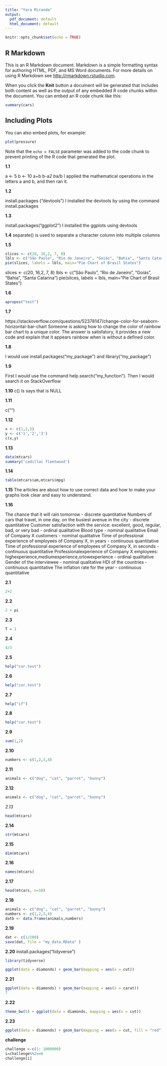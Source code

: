 ```yaml
---
title: "Yara Miranda"
output:
  pdf_document: default
  html_document: default
---
```


```r
knitr::opts_chunk$set(echo = TRUE)
```

## R Markdown

This is an R Markdown document. Markdown is a simple formatting syntax for authoring HTML, PDF, and MS Word documents. For more details on using R Markdown see <http://rmarkdown.rstudio.com>.

When you click the **Knit** button a document will be generated that includes both content as well as the output of any embedded R code chunks within the document. You can embed an R code chunk like this:

```r
summary(cars)
```

## Including Plots

You can also embed plots, for example:

```r
plot(pressure)
```

Note that the `echo = FALSE` parameter was added to the code chunk to prevent printing of the R code that generated the plot.

**1.1**

a <- 5
b <- 10
a+b
b-a*2
b*a/b
I applied the mathematical operations in the letters a and b, and then ran it. 

**1.2**

install.packages ("devtools")
I installed the devtools by using the command install.packages

**1.3**

install.packages("ggplot2")
I installed the ggplots using devtools

**1.4**
separate() is used to separate a character column into multiple columns 

**1.5**

```r
slices <- c(20, 16,2, 7, 8)
lbls <- c("São Paulo", "Rio de Janeiro", "Goiás", "Bahia", "Santa Catarina")
pie(slices, labels = lbls, main="Pie Chart of Brasil States")
```

slices <- c(20, 16,2, 7, 8)
lbls <- c("São Paulo", "Rio de Janeiro", "Goiás", "Bahia", "Santa Catarina")
pie(slices, labels = lbls, main="Pie Chart of Brasil States")

**1.6**

```r
apropos("test")
```

**1.7**

https://stackoverflow.com/questions/52378147/change-color-for-seaborn-horizontal-bar-chart
Someone is asking how to change the color of rainbow bar chart to a unique color. The answer is satisfatory, it provides a new code and explain that it appears rainbow when is without a defined color. 

**1.8**

I would use install.packages("my_package") and library("my_package")

**1.9**

First I would use the command help.search("my_function"). Then I would search it on StackOverflow

**1.10**
c()
Is says that is NULL

**1.11**

c("")

**1.12**

```r
x <- c(1,2,3)
y <- c('1','2','3')
c(x,y)
```

**1.13**

```r
data(mtcars)
summary('cadillac fleetwood')
```

**1.14**

```r
table(mtcars$am,mtcars$mpg)
```

**1.15**
The articles are about how to use correct data and how to make your graphs look clear and easy to understand.

**1.16**

The chance that it will rain tomorrow - discrete quantitative
Numbers of cars that travel, in one day, on the busiest avenue in the city - discrete quantitative
Customer satisfaction with the service: excellent, good, regular, bad, or very bad - ordinal qualitative
Blood type - nominal qualitative
Email of Company X customers - nominal qualitative
Time of professional experience of employees of Company X, in years - continuous quantitative
Time of professional experience of employees of Company X, in seconds - continuous quantitative
Professionalexperience of Company X employees: highexperience,mediumexperience,orlowexperience - ordinal
qualitative
Gender of the interviewee - nominal qualitative
HDI of the countries - continuous quantitative
The inflation rate for the year  - continuous quantitative

**2.1**

```r
2+2 
```

**2.2**

```r
2 + pi
```

**2.3**

```r
T = 1
```

**2.4**

```r
4/3
```

**2.5**

```r
help("cor.test")
```

**2.6**

```r
help("cor.test")
```

**2.7**

```r
help("if")
```

**2.8**

```r
help("cor.test")
```

**2.9**
```r
sum(1,2)
```

**2.10**

```r
numbers <- c(1,2,3,4)
```
**2.11**

```r
animals <- c("dog", "cat", "parrot", "bunny")
```
**2.12**

```r
animals <- c("dog", "cat", "parrot", "bunny")
```

*2.13*

```r
head(mtcars)
```
**2.14**

```r
str(mtcars)
```
 **2.15**
```r
dim(mtcars)
```

**2.16**

```r
names(mtcars)
```
**2.17**
```r
head(mtcars, n=10)
```
**2.18**

```r
animals <- c("dog", "cat", "parrot", "bunny")
numbers <- c(1,2,3,4)
datb <- data.frame(animals,numbers)
```
**2.19**

```r
dat <- c(1/100)
save(dat, file = "my_data.RData" )
```

**2.20**
install.packages("tidyverse")

```r
library(tidyverse)
```

```r
ggplot(data = diamonds) + geom_bar(mapping = aes(x = cut))
```

**2.21**

```r
ggplot(data = diamonds) + geom_bar(mapping = aes(x = carat))
7
```

**2.22**

```r
theme_bw(5) + ggplot(data = diamonds, mapping = aes(x = cut))
```

**2.23**

```r
ggplot(data = diamonds) + geom_bar(mapping = aes(x = cut, fill = "red"))
```

**challenge**

```r
challenge <-c(1: 1000000)
i=challenge%%2==0
challenge[i]
```
